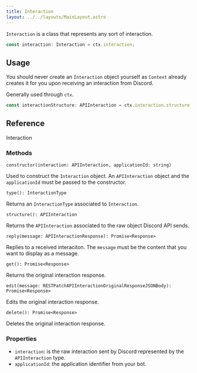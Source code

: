 ```yaml
---
title: Interaction
layout: ../../layouts/MainLayout.astro
---
```


`Interaction` is a class that represents any sort of interaction.

```typescript
const interaction: Interaction = ctx.interaction;
```

## Usage

You should never create an `Interaction` object yourself as `Context` already creates it for you upon receiving
an interaction from Discord.

Generally used through `ctx`.

```typescript
const interactionStructure: APIInteraction = ctx.interaction.structure;
```

## Reference

<div class="m-0 flex justify-start">
  <span class="rounded-md bg-slate-300 py-2 px-4 font-source-code-pro dark:bg-[#ffffff16]">Interaction</span>
</div>

### Methods

`constructor(interaction: APIInteraction, applicationId: string)`

Used to construct the `Interaction` object. An `APIInteraction` object and the `applicationId` must be passed to the constructor.

`type(): InteractionType`

Returns an `InteractionType` associated to `Interaction`.

`structure(): APIInteraction`

Returns the `APIInteraction` associated to the raw object Discord API sends.

`reply(message: APIInteractionResponse): Promise<Response>`

Replies to a received interaciton. The `message` must be the content that you want to display as a message.

`get(): Promise<Response>`

Returns the original interaction response.

`edit(message: RESTPatchAPIInteractionOriginalResponseJSONBody): Promise<Response>`

Edits the original interaction response.

`delete(): Promise<Response>`

Deletes the original interaction response.

### Properties

- `interaction`: is the raw interaction sent by Discord represented by the `APIInteraction` type.
- `applicationId`: the application identifier from your bot.
